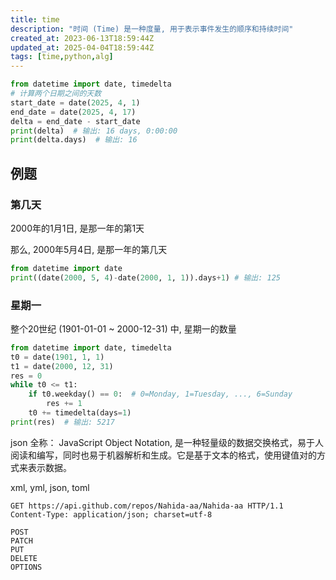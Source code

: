 ```yaml
---
title: time
description: "时间 (Time) 是一种度量, 用于表示事件发生的顺序和持续时间"
created_at: 2023-06-13T18:59:44Z
updated_at: 2025-04-04T18:59:44Z
tags: [time,python,alg]
---
```


```py
from datetime import date, timedelta
# 计算两个日期之间的天数
start_date = date(2025, 4, 1)
end_date = date(2025, 4, 17)
delta = end_date - start_date
print(delta)  # 输出: 16 days, 0:00:00
print(delta.days)  # 输出: 16
```

## 例题

### 第几天
2000年的1月1日, 是那一年的第1天

那么, 2000年5月4日, 是那一年的第几天
```py
from datetime import date
print((date(2000, 5, 4)-date(2000, 1, 1)).days+1) # 输出: 125
```

### 星期一
整个20世纪 (1901-01-01 ~ 2000-12-31) 中, 星期一的数量
```py
from datetime import date, timedelta
t0 = date(1901, 1, 1)
t1 = date(2000, 12, 31)
res = 0
while t0 <= t1:
    if t0.weekday() == 0:  # 0=Monday, 1=Tuesday, ..., 6=Sunday
        res += 1
    t0 += timedelta(days=1)
print(res)  # 输出: 5217
```

json 全称： JavaScript Object Notation, 是一种轻量级的数据交换格式，易于人阅读和编写，同时也易于机器解析和生成。它是基于文本的格式，使用键值对的方式来表示数据。

xml, yml, json, toml

```http
GET https://api.github.com/repos/Nahida-aa/Nahida-aa HTTP/1.1
Content-Type: application/json; charset=utf-8

POST
PATCH
PUT
DELETE
OPTIONS
```